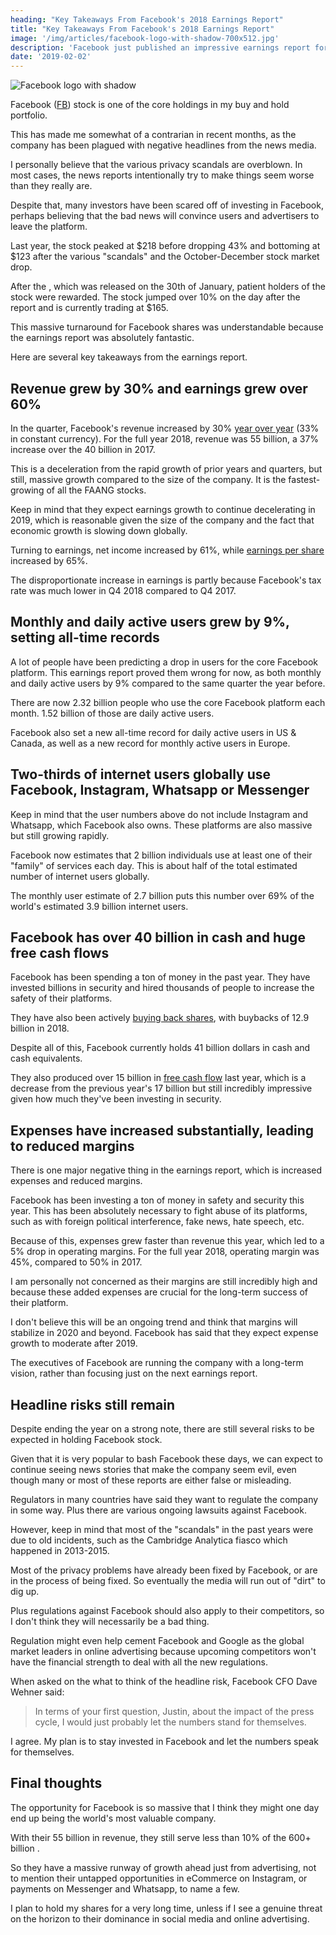 ```yaml
---
heading: "Key Takeaways From Facebook's 2018 Earnings Report"
title: "Key Takeaways From Facebook's 2018 Earnings Report"
image: '/img/articles/facebook-logo-with-shadow-700x512.jpg'
description: 'Facebook just published an impressive earnings report for Q4 2018 and the full year of 2018, which led to a big gain for the stock.'
date: '2019-02-02'
---
```


<Image
	src="/img/articles/facebook-logo-with-shadow-700x512.jpg"
	alt="Facebook logo with shadow"
	width={700}
	height={512}
/>

Facebook ([FB](/stocks/fb/)) stock is one of the core holdings in my buy and hold portfolio.

This has made me somewhat of a contrarian in recent months, as the company has been plagued with negative headlines from the news media.

I personally believe that the various privacy scandals are overblown. In most cases, the news reports intentionally try to make things seem worse than they really are.

Despite that, many investors have been scared off of investing in Facebook, perhaps believing that the bad news will convince users and advertisers to leave the platform.

Last year, the stock peaked at $218 before dropping 43% and bottoming at $123 after the various "scandals" and the October-December stock market drop.

After the <External url="https://s21.q4cdn.com/399680738/files/doc_financials/2018/Q4/Q4-2018-Earnings-Release.pdf" text="Q4 2018 earnings report" />, which was released on the 30th of January, patient holders of the stock were rewarded. The stock jumped over 10% on the day after the report and is currently trading at $165.

This massive turnaround for Facebook shares was understandable because the earnings report was absolutely fantastic.

Here are several key takeaways from the earnings report.

## Revenue grew by 30% and earnings grew over 60%

In the quarter, Facebook's revenue increased by 30% [year over year](/term/yoy-year-over-year/) (33% in constant currency). For the full year 2018, revenue was 55 billion, a 37% increase over the 40 billion in 2017.

This is a deceleration from the rapid growth of prior years and quarters, but still, massive growth compared to the size of the company. It is the fastest-growing of all the FAANG stocks.

Keep in mind that they expect earnings growth to continue decelerating in 2019, which is reasonable given the size of the company and the fact that economic growth is slowing down globally.

Turning to earnings, net income increased by 61%, while [earnings per share](/term/eps-earnings-per-share/) increased by 65%.

The disproportionate increase in earnings is partly because Facebook's tax rate was much lower in Q4 2018 compared to Q4 2017.

## Monthly and daily active users grew by 9%, setting all-time records

A lot of people have been predicting a drop in users for the core Facebook platform. This earnings report proved them wrong for now, as both monthly and daily active users <External url="https://s21.q4cdn.com/399680738/files/doc_financials/2018/Q4/Q4-2018-Earnings-Presentation.pdf" text="increased" /> by 9% compared to the same quarter the year before.

There are now 2.32 billion people who use the core Facebook platform each month. 1.52 billion of those are daily active users.

Facebook also set a new all-time record for daily active users in US & Canada, as well as a new record for monthly active users in Europe.

## Two-thirds of internet users globally use Facebook, Instagram, Whatsapp or Messenger

Keep in mind that the user numbers above do not include Instagram and Whatsapp, which Facebook also owns. These platforms are also massive but still growing rapidly.

Facebook now estimates that 2 billion individuals use at least one of their "family" of services each day. This is about half of the total estimated number of internet users globally.

The monthly user estimate of 2.7 billion puts this number over 69% of the world's estimated 3.9 billion internet users.

## Facebook has over 40 billion in cash and huge free cash flows

Facebook has been spending a ton of money in the past year. They have invested billions in security and hired thousands of people to increase the safety of their platforms.

They have also been actively [buying back shares](/why-stock-buybacks-are-good/), with buybacks of 12.9 billion in 2018.

Despite all of this, Facebook currently holds 41 billion dollars in cash and cash equivalents.

They also produced over 15 billion in [free cash flow](/term/free-cash-flow/) last year, which is a decrease from the previous year's 17 billion but still incredibly impressive given how much they've been investing in security.

## Expenses have increased substantially, leading to reduced margins

There is one major negative thing in the earnings report, which is increased expenses and reduced margins.

Facebook has been investing a ton of money in safety and security this year. This has been absolutely necessary to fight abuse of its platforms, such as with foreign political interference, fake news, hate speech, etc.

Because of this, expenses grew faster than revenue this year, which led to a 5% drop in operating margins. For the full year 2018, operating margin was 45%, compared to 50% in 2017.

I am personally not concerned as their margins are still incredibly high and because these added expenses are crucial for the long-term success of their platform.

I don't believe this will be an ongoing trend and think that margins will stabilize in 2020 and beyond. Facebook has said that they expect expense growth to moderate after 2019.

The executives of Facebook are running the company with a long-term vision, rather than focusing just on the next earnings report.

## Headline risks still remain

Despite ending the year on a strong note, there are still several risks to be expected in holding Facebook stock.

Given that it is very popular to bash Facebook these days, we can expect to continue seeing news stories that make the company seem evil, even though many or most of these reports are either false or misleading.

Regulators in many countries have said they want to regulate the company in some way. Plus there are various ongoing lawsuits against Facebook.

However, keep in mind that most of the "scandals" in the past years were due to old incidents, such as the Cambridge Analytica fiasco which happened in 2013-2015.

Most of the privacy problems have already been fixed by Facebook, or are in the process of being fixed. So eventually the media will run out of "dirt" to dig up.

Plus regulations against Facebook should also apply to their competitors, so I don't think they will necessarily be a bad thing.

Regulation might even help cement Facebook and Google as the global market leaders in online advertising because upcoming competitors won't have the financial strength to deal with all the new regulations.

When asked on the <External url="https://s21.q4cdn.com/399680738/files/doc_financials/2018/Q4/Q4-2018-earnings-call-transcript.pdf" text="last earnings call" /> what to think of the headline risk, Facebook CFO Dave Wehner said:

> In terms of your first question, Justin, about the impact of the press cycle, I would just probably let the numbers stand for themselves.

I agree. My plan is to stay invested in Facebook and let the numbers speak for themselves.

## Final thoughts

The opportunity for Facebook is so massive that I think they might one day end up being the world's most valuable company.

With their 55 billion in revenue, they still serve less than 10% of the 600+ billion <External url="https://www.emarketer.com/content/emarketer-total-media-ad-spending-worldwide-will-rise-7-4-in-2018" text="global advertising market" />.

So they have a massive runway of growth ahead just from advertising, not to mention their untapped opportunities in eCommerce on Instagram, or payments on Messenger and Whatsapp, to name a few.

I plan to hold my shares for a very long time, unless if I see a genuine threat on the horizon to their dominance in social media and online advertising.
